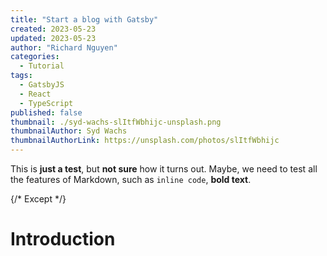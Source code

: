 ```yaml
---
title: "Start a blog with Gatsby"
created: 2023-05-23
updated: 2023-05-23
author: "Richard Nguyen"
categories:
  - Tutorial
tags:
  - GatsbyJS
  - React
  - TypeScript
published: false
thumbnail: ./syd-wachs-slItfWbhijc-unsplash.png
thumbnailAuthor: Syd Wachs
thumbnailAuthorLink: https://unsplash.com/photos/slItfWbhijc
---
```


This is **just a test**, but **not sure** how it turns out. Maybe, we need to
test all the features of Markdown, such as `inline code`, **bold text**.

{/* Except */}

# Introduction
